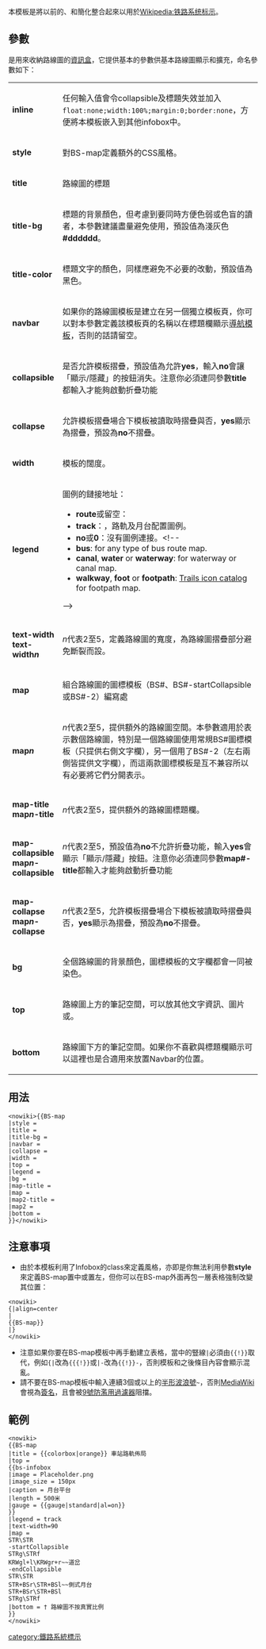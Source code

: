 <IncludeOnly><!-- 在這裡加入模板的保護標識 --></IncludeOnly>
<!-- 在本行下編輯模板說明 -->
{{Template shortcut|bs-map}}
{{ombox|text=本模板只接受以[[mw:Lua|lua]] [[module:Routemap]]的句式構建路線圖，參數{{{lua}}}已經無用，如編輯時發現這個參數請順手移除。}}
本模板是將以前的{{tl|Railway line header}}、{{tl|BS-header}}和{{tl|BS-table}}簡化整合起來以用於[[Wikipedia:铁路系统标示]]。

== 參數 ==
{{tl|BS-map}}是用來收納路線圖的[[Template:Infobox|資訊盒]]，它提供基本的參數供基本路線圖顯示和擴充，命名參數如下：
{|class=wikitable
|-
|'''inline'''||任何輸入值會令collapsible及標題失效並加入<code>float:none;width:100%;margin:0;border:none</code>，方便將本模板嵌入到其他infobox中。
|-
|'''style'''||對BS-map定義額外的CSS風格。
|-
|'''title'''||路線圖的標題
|-
|'''title-bg'''||標題的背景顏色，但考慮到要同時方便色弱或色盲的讀者，本參數建議盡量避免使用，預設值為淺灰色'''#dddddd'''。
|-
|'''title-color'''||標題文字的顏色，同樣應避免不必要的改動，預設值為黑色。
|-
|'''navbar'''|| 如果你的路線圖模板是建立在另一個獨立模板頁，你可以對本參數定義該模板頁的名稱以在標題欄顯示[[Template:Navbar|導航模板]]，否則的話請留空。
|-
|'''collapsible'''|| 是否允許模板摺疊，預設值為允許'''yes'''，輸入'''no'''會讓「顯示/隱藏」的按鈕消失。注意你必須連同參數'''title'''都輸入才能夠啟動折疊功能
|-
|'''collapse'''|| 允許模板摺疊場合下模板被讀取時摺疊與否，'''yes'''顯示為摺疊，預設為'''no'''不摺疊。
|-
|'''width'''|| 模板的闊度。
|-
|'''legend'''|| 圖例的鏈接地址：
* '''route'''或留空：{{tl|铁路系统标示图例}}
* '''track'''：{{tl|Railway track legend}}，路軌及月台配置圖例。
* '''no'''或'''0'''：沒有圖例連接。<!--
* '''bus''': {{tl|Bus route legend}} for any type of bus route map.
* '''canal''', '''water''' or '''waterway''': {{tl|Waterways legend}} for waterway or canal map.
* '''walkway''', '''foot''' or '''footpath''': [[Wikipedia:Route diagram template/Catalog of pictograms/trails|Trails icon catalog]] for footpath map.
-->
|-
|'''text-width'''<br>'''text-width''n'''''||''n''代表2至5，定義路線圖的寬度，為路線圖摺疊部分避免斷裂而設。
|-
|'''map'''|| 組合路線圖的圖標模板（BS#、BS#-startCollapsible或BS#-2）編寫處
|-
|'''map''n'''''|| ''n''代表2至5，提供額外的路線圖空間。本參數適用於表示數個路線圖，特別是一個路線圖使用常規BS#圖標模板（只提供右側文字欄），另一個用了BS#-2（左右兩側皆提供文字欄），而這兩款圖標模板是互不兼容所以有必要將它們分開表示。
|-
|'''map-title'''<br>'''map''n''-title'''|| ''n''代表2至5，提供額外的路線圖標題欄。
|-
|'''map-collapsible'''<br>'''map''n''-collapsible'''|| ''n''代表2至5，預設值為'''no'''不允許折疊功能，輸入'''yes'''會顯示「顯示/隱藏」按鈕。注意你必須連同參數'''map#-title'''都輸入才能夠啟動折疊功能
|-
|'''map-collapse'''<br>'''map''n''-collapse'''|| ''n''代表2至5，允許模板摺疊場合下模板被讀取時摺疊與否，'''yes'''顯示為摺疊，預設為'''no'''不摺疊。
|-
|'''bg'''|| 全個路線圖的背景顏色，圖標模板的文字欄都會一同被染色。
|-
|'''top'''|| 路線圖上方的筆記空間，可以放其他文字資訊、圖片或{{tl|BS-Infobox}}。
|-
|'''bottom'''|| 路線圖下方的筆記空間。如果你不喜歡與標題欄顯示{{tl|Navbar}}可以這裡也是合適用來放置Navbar的位置。
|}

== 用法 ==
<pre><nowiki>{{BS-map
|style = 
|title = 
|title-bg = 
|navbar = 
|collapse = 
|width = 
|top = 
|legend = 
|bg = 
|map-title = 
|map = 
|map2-title = 
|map2 = 
|bottom = 
}}</nowiki></pre>

== 注意事項 ==
* 由於本模板利用了Infobox的class來定義風格，亦即是你無法利用參數'''style'''來定義BS-map置中或置左，但你可以在BS-map外面再包一層表格強制改變其位置：
<pre><nowiki>
{|align=center
|
{{BS-map}}
|}
</nowiki></pre>
* 注意如果你要在BS-map模板中再手動建立表格，當中的豎線<code style=color:red><nowiki>|</nowiki></code>必須由<code style=color:red><nowiki>{{!}}</nowiki></code>取代，例如<code style=color:red><nowiki>{|</nowiki></code>改為<code style=color:red><nowiki>{{{!}}</nowiki></code>或<code style=color:red><nowiki>|-</nowiki></code>改為<code style=color:red><nowiki>{{!}}-</nowiki></code>，否則模板和之後條目內容會顯示混亂。
* 請不要在BS-map模板中輸入連續3個或以上的[[半形]][[波浪號]]<code>~</code>，否則[[MediaWiki]]會視為[[Wikipedia:簽名|簽名]]，且會被[[Special:滥用过滤器/9|9號防濫用過濾器]]阻擋。

== 範例 ==
{{BS-map
|title = {{colorbox|orange}} 車站路軌佈局
|top = 
{{bs-infobox
|image = Placeholder.png
|image_size = 150px
|caption = 月台平台
|length = 500米
|gauge = {{gauge|standard|al=on}}
}}
|legend = track
|text-width=90
|direction=N
|map = 
STR\STR
-startCollapsible
STRg\STRf
KRWgl+l\KRWgr+r~~道岔
-endCollapsible
STR\STR
STR+BSr\STR+BSl~~側式月台
STR+BSr\STR+BSl
STRg\STRf
|bottom = † 路線圖不按真實比例
}}
<pre>
<nowiki>
{{BS-map
|title = {{colorbox|orange}} 車站路軌佈局
|top = 
{{bs-infobox
|image = Placeholder.png
|image_size = 150px
|caption = 月台平台
|length = 500米
|gauge = {{gauge|standard|al=on}}
}}
|legend = track
|text-width=90
|map = 
STR\STR
-startCollapsible
STRg\STRf
KRWgl+l\KRWgr+r~~道岔
-endCollapsible
STR\STR
STR+BSr\STR+BSl~~側式月台
STR+BSr\STR+BSl
STRg\STRf
|bottom = † 路線圖不按真實比例
}}
</nowiki></pre>
<includeonly>
<!-- Categories go here: -->
[[category:鐵路系統標示]]
</includeonly>